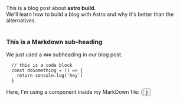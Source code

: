 
<ArticleHead title={title} date={date} description={description} thumbnailUrl={thumbnailUrl} />

<div>
  This is a blog post about <strong>astro build</strong>. <br />
  We'll learn how to build a blog with Astro and why it's better than the alternatives.
</div>

<br />

### This is a Markdown sub-heading

We just used a `###` subheading in our blog post.

```
  // this is a code block
  const doSomething = () => {
    return console.log('hey')
  }
```

<div>Here, I'm using a component inside my MarkDown file: {<Button text={'Click me'} />}</div>
